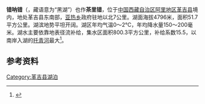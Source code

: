 {{ViewTibetanScript}}
{{Infobox_lake
 |湖泊名稱 =错呐错
 |湖泊照片 = 
 |湖泊照片標題 = 
 |測深圖 =
 |測深圖標題 =
 |湖泊所在地 = [[中国|中国]][[西藏|西藏]]
 |座標 = {{coord |31|37|N|82|20|E|display=inline,title|scale:500000_type:waterbody_region:CN}}
 |湖泊類別 = [[咸水湖|咸水湖]]
 |流入 =[[托青河|托青河]]、[[卓西扎嘎河|卓西扎嘎河]]等
 |流出 = 
 |集水區面積 = 800.3平方公里
 |集水區國家 =
 |湖泊長度 =15.1公里
 |湖泊闊度 = 最大6.9公里<br />平均3.47公里
 |湖泊面積 =51.7平方公里
 |平均深度 = 
 |最深深度 = 
 |水體體積 = 
 |湖水停留時間 =
 |湖岸線長度 =
 |海拔高度 = 4796米
 |湖中島嶼 =
 |湖邊城鎮 =
}}
{{Location map
 |China Tibet Ngari
 |mark=<!--dot-->Blue pog.svg
 |lat_deg=31|lat_min=37|lat_sec =
 |lon_deg=82|lon_min=20|lon_sec =
 |caption=错呐错在[[西藏|西藏]]的位置。
 |position=right
 |width=350
 |float=right
}}
'''错呐错'''（{{bo|z=མཚོ་ནག|w=mtsho nag|t=Tso Nak}}，藏语意为“黑湖”）也作'''茶里错'''，位于[[中国|中国]][[西藏自治区|西藏自治区]][[阿里地区|阿里地区]][[革吉县|革吉县]]境内，地处革吉县东南部，[[亚热乡|亚热乡]]政府驻地以北7公里。湖面海拔4796米，面积51.7平方公里。湖滨地势平坦开阔。湖区年均气温0～2℃，年均降水量150～200毫米。湖水主要依靠地表径流补给，集水区面积800.3平方公里，补给系数15.5，以南岸入湖的[[托青河|托青河]]最大<ref>{{cite book zh |author=王苏民 窦鸿身 |title=中国湖泊志 |format=M |edition=1 |location=北京 |publisher=科学出版社 |date=1998|pages=432|id= ISBN 7-03-006706-1}}</ref>。
==参考资料==
{{reflist}}

[[Category:革吉县湖泊|Category:革吉县湖泊]]